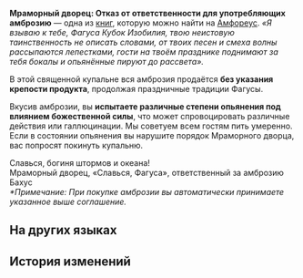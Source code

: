 {{Книга Инфобокс
|id           = 453
|Название     = Мраморный дворец: Отказ от ответственности для употребляющих амброзию
|Изображение  = Предмет Marmoreal Palace — Bath Ambrosia Imbibement Liability Waiver.png
|Мир          = Амфореус
|Томов        = 1
|Автор        = <!--нужно добавить-->
|Описание     = Соглашение, которое ответственный за амброзию в купальне Бахус подготовил для гостей, желающих вкусить амброзии. Гости, которые переоценят свои возможности, после подписания берут ответственность за все понесённые страдания.
|Том1         = {{tx}}
|Источник1    = {{tx|Отсутствует источник}}
|Персонажи    = 
|Фракции      = 
}}
'''Мраморный дворец: Отказ от ответственности для употребляющих амброзию''' — одна из [[Книги|книг]], которую можно найти на [[Амфореус]].
<!--
==Получение==
<gallery>
Книга НАЗВАНИЕ.png|НАЗВАНИЕ
Локация НАЗВАНИЕ.png|Расположение на карте. Ближайший пространственный якорь «[[НАЗВАНИЕ]]»
</gallery>
-->
''«Я взываю к тебе, Фагуса Кубок Изобилия, твою неистовую таинственность не описать словами, от твоих песен и смеха волны рассыпаются лепестками, гости на твоём празднике поднимают за тебя бокалы и опьянённые пируют до рассвета».''

В этой священной купальне вся амброзия продаётся '''без указания крепости продукта''', продолжая праздничные традиции Фагусы.

Вкусив амброзии, вы '''испытаете различные степени опьянения под влиянием божественной силы''', что может спровоцировать различные действия или галлюцинации. Мы советуем всем гостям пить умеренно. Если в состоянии опьянения вы нарушите порядок Мраморного дворца, вас попросят покинуть купальню.

Славься, богиня штормов и океана!<br />
Мраморный дворец, «Славься, Фагуса», ответственный за амброзию Бахус<br />
''*Примечание: При покупке амброзии вы автоматически принимаете указанное выше соглашение.''

==На других языках==
{{На других языках
|en   = Marmoreal Palace &mdash; Bath Ambrosia Imbibement Liability Waiver
|zhs  = 云石天宫•浴场秘酿畅饮免责协议
|zht  = 雲石天宮•浴場秘釀暢飲免責協議
|ja   = 雲石の天宮•バルネアのネクタール、飲み放題の免責事項同意書
|ko   = 마모리얼 천궁•목욕탕 암브로시아 음용 면책 합의
|es   = Palacio de Mármol: Exención de responsabilidad por beber ambrosía en las termas
|fr   = Palais marmoréen - Renonciation de responsabilité en cas d'ingestion d'ambroisie dans les bains
|ru   = Мраморный дворец: Отказ от ответственности для употребляющих амброзию
|th   = ข้อตกลง ปฏิเสธความรับผิดชอบต่อน้ำอมฤต ในโรงอาบน้ำแห่งวังศิลาเมฆา
|vi   = Thỏa Thuận Miễn Trừ Trách Nhiệm Khi Uống Rượu Mật Tại Nhà Tắm Thiên Cung Vân Thạch
|de   = Haftungsverzicht für Ambrosiakonsum im Marmorpalast
|id   = Marmoreal Palace: Perjanjian Pembebasan Panggung Jawab untuk Konsumsi Ambrosia di Pemandian
|pt   = Palácio Marmóreo - Termo de Isenção de Embebimento de Banho de Ambrosia
}}

==История изменений==
{{История изменений|3.0}}